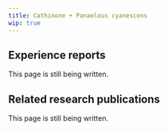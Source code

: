 ---
title: Cathinone + Panaelous cyanescens
wip: true
---

## Experience reports

This page is still being written.

## Related research publications

This page is still being written.

